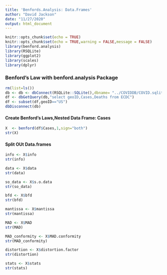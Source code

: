 ```yaml
---
title: 'Benfords.Analysis: Data.Frames'
author: "David Jackson"
date: "11/27/2020"
output: html_document
---
```


```r
knitr::opts_chunk$set(echo = TRUE)
knitr::opts_chunk$set(echo = TRUE,warning = FALSE,message = FALSE)
library(benford.analysis)
library(RSQLite)
library(ggplot2)
library(scales)
library(dplyr)
```
### Benford's Law with  benford.analysis Package

```r
rm(list=ls())
db <- db <- dbConnect(RSQLite::SQLite(),dbname= "../COVIDDB/COVID.sqlite3")
df <- dbGetQuery(db,"select geoID,Cases,Deaths from ECDC")
df <- subset(df,geoID=="US")
dbDisconnect(db)
```

#### Create Benford's Laws,Nested Data Frame: Cases


```r
X  <- benford(df$Cases,1,sign="both")
str(X)
```

#### Split OUt Data.frames

```r
info <- X$info
str(info)
```

```r
data <- X$data
str(data)
```
```r
so_data <- X$s.o.data
str(so_data)
```
```r
bfd <- X$bfd
str(bfd)
```
```r
mantissa <- X$mantissa
str(mantissa)
```
```r
MAD <- X$MAD
str(MAD)
```
```r
MAD_conformity <- X$MAD.conformity
str(MAD_conformity)
```
```r
distortion <- X$distortion.factor
str(distortion)
```
```r
stats <- X$stats
str(stats)
```

